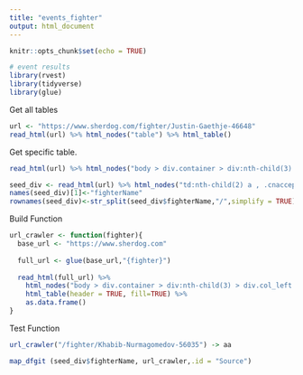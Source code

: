 ---
title: "events_fighter"
output: html_document
---

```{r setup, include=FALSE}
knitr::opts_chunk$set(echo = TRUE)
```



```{r cars}
# event results
library(rvest)
library(tidyverse)
library(glue)
```

Get all tables

```{r}
url <- "https://www.sherdog.com/fighter/Justin-Gaethje-46648"
read_html(url) %>% html_nodes("table") %>% html_table()
```

Get specific table.

```{r}
read_html(url) %>% html_nodes("body > div.container > div:nth-child(3) > div.col_left > section:nth-child(4) > div > div.content.table") %>% html_children() %>% html_table(header = TRUE) %>% as.data.frame() -> a
```

```{r}
seed_div <- read_html(url) %>% html_nodes("td:nth-child(2) a , .cnaccept") %>% html_attr(.,"href") %>% as.data.frame() %>% unique()
names(seed_div)[1]<-"fighterName"
rownames(seed_div)<-str_split(seed_div$fighterName,"/",simplify = TRUE)[,3]
```

Build Function

```{r}
url_crawler <- function(fighter){
  base_url <- "https://www.sherdog.com"
  
  full_url <- glue(base_url,"{fighter}")
  
  read_html(full_url) %>% 
    html_nodes("body > div.container > div:nth-child(3) > div.col_left > section:nth-child(4) > div > div.content.table") %>% html_children() %>% 
    html_table(header = TRUE, fill=TRUE) %>% 
    as.data.frame()
}

```
Test Function

```{r}
url_crawler("/fighter/Khabib-Nurmagomedov-56035") -> aa

```


```{r}
map_dfgit (seed_div$fighterName, url_crawler,.id = "Source")
```


